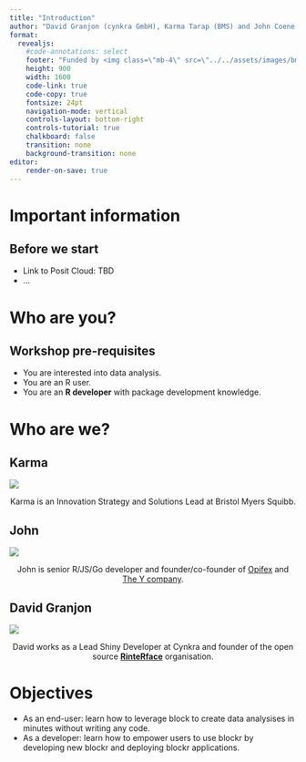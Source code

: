```yaml
---
title: "Introduction"
author: "David Granjon (cynkra GmbH), Karma Tarap (BMS) and John Coene (The Y Company)"
format: 
  revealjs:
    #code-annotations: select
    footer: "Funded by <img class=\"mb-4\" src=\"../../assets/images/bms.svg\"/>"
    height: 900
    width: 1600
    code-link: true
    code-copy: true
    fontsize: 24pt
    navigation-mode: vertical
    controls-layout: bottom-right
    controls-tutorial: true
    chalkboard: false
    transition: none
    background-transition: none
editor:
    render-on-save: true
---
```


# Important information

## Before we start

- Link to Posit Cloud: TBD 
- ...


# Who are you?

## Workshop pre-requisites

- You are interested into data analysis.
- You are an R user.
- You are an __R developer__ with package development knowledge.

# Who are we?

## **Karma**

![](./../../assets/images/karma.png){fig-align="center"}

<p style="text-align: center">Karma is an Innovation Strategy and Solutions Lead at Bristol Myers Squibb.</p>

## **John**

![](./../../assets/images/john.png){fig-align="center"}

<p style="text-align: center">John is senior R/JS/Go developer and founder/co-founder of [Opifex](https://opifex.org/) and [The Y company](https://the-y-company.com/).</p>

## **David Granjon** 

![](./../../assets/images/david.jpg){fig-align="center"}

<p style="text-align: center">David works as a Lead Shiny Developer at Cynkra and founder of the open source [__RinteRface__](https://rinterface.com/) organisation.</p>

# Objectives

- As an end-user: learn how to leverage block to create data analysises in minutes without writing any code.
- As a developer: learn how to empower users to use blockr by developing new blockr and deploying blockr applications.
